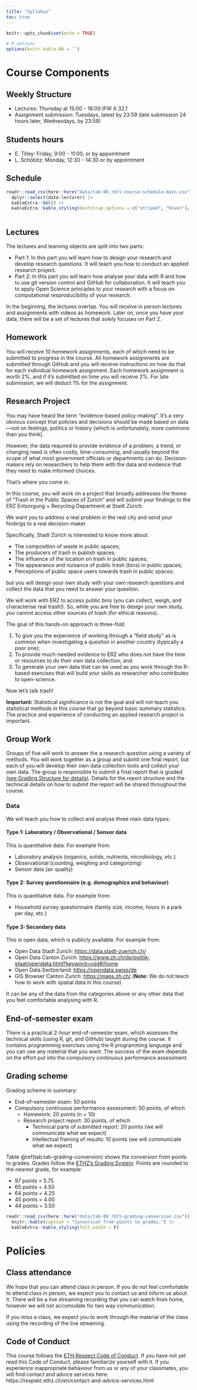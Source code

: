 ```yaml
---
title: "Syllabus"
toc: true
---
```


```{=html}
<script defer data-domain="rbtl-fs22.github.io/website" src="https://plausible.io/js/plausible.js"></script>
```

```r
knitr::opts_chunk$set(echo = TRUE)

# R options
options(knitr.kable.NA = '')
```

# Course Components

## Weekly Structure

-   Lectures: Thursday at 15:00 - 18:00 IFW A 32.1
-   Assignment submission: Tuesdays, latest by 23:59 (late submission 24 hours later, Wednesdays, by 23:59)

## Students hours

-   E. Tilley: Friday, 9:00 - 11:00, or by appointment
-   L. Schöbitz: Monday, 12:30 - 14:30 or by appointment

## Schedule

```r

readr::read_csv(here::here("data/tab-00_rbtl-course-schedule-main.csv")) |> 
  dplyr::select(date:lecturer) |> 
  kableExtra::kbl() |> 
  kableExtra::kable_styling(bootstrap_options = c("striped", "hover"), full_width = TRUE, position = "left")
  

```


## Lectures

The lectures and learning objects are split into two parts:

-   Part 1: In this part you will learn how to design your research and develop research questions. It will teach you how to conduct an applied research project.
-   Part 2: In this part you will learn how analyse your data with R and how to use git version control and GitHub for collaboration. It will teach you to apply Open Science principles to your research with a focus on computational resproducibility of your research.

In the beginning, the lectures overlap. You will receive in person lectures and assignments with videos as homework. Later on, once you have your data, there will be a set of lectures that solely focuses on Part 2.

## Homework

You will receive 10 homework assignments, each of which need to be submitted to progress in the course. All homework assignments are submitted through GitHub and you will receive instructions on how do that for each individual homework assignment. Each homework assignment is worth 2%, and if it's submitted on time you will receive 2%. For late submission, we will deduct 1% for the assignment. 

## Research Project

You may have heard the term "evidence-based policy-making". It's a very obvious concept that policies and decisions should be made based on data---not on feelings, politics or history (which is unfortunately, more commono than you think).

However, the data required to provide evidence of a problem, a trend, or changing need is often costly, time-consuming, and usually beyond the scope of what most government officials or departments can do. Decision-makers rely on researchers to help them with the data and evidence that they need to make informed choices.

That's where you come in.

In this course, you will work on a project that broadly addresses the theme of "Trash in the Public Spaces of Zurich" and will submit your findings to the ERZ Entsorgung + Recycling Department at Stadt Zürich.

We want you to address a real problem in the real city and send your findings to a real decision-maker.

Specifically, Stadt Zürich is interested to know more about:

-   The composition of waste in public spaces;
-   The producers of trash in publish spaces;
-   The influence of the location on trash in public spaces;
-   The appearance and nuisance of public trash (bins) in public spaces;
-   Perceptions of public space users towards trash in public spaces;

but you will design your own study with your own research questions and collect the data that you need to answer your question.

We will work with ERZ to access public bins (you can collect, weigh, and characterise real trash!). So, while you are free to design your own study, you cannot access other sources of trash (for ethical reasons).

The goal of this hands-on approach is three-fold:

1.  To give you the experience of working through a "field study" as is common when investigating a question in another country (typically a poor one);
2.  To provide much-needed evidence to ERZ who does not have the time or resources to do their own data collection; and
3.  To generate your own data that can be used as you work through the R-based exercises that will build your skills as researcher who contributes to open-science.

Now let's talk trash!

**Important:** Statistical significance is not the goal and will not teach you statistical methods in this course that go beyond basic summary statistics. The practice and experience of conducting an applied research project is important.

## Group Work

Groups of five will work to answer the a research question using a variety of methods. You will work together as a group and submit one final report, but each of you will develop their own data collection tools and collect your own data. The group is responsible to submit a final report that is graded [(see Grading Structure for details)](#grading). Details for the report structure and the technical details on how to submit the report will be shared throughout the course.

### Data

We will teach you how to collect and analyse three main data types:

#### Type 1: Laboratory / Observational / Sensor data

This is quantitative data. For example from:

-   Laboratory analysis (organics, solids, nutrients, microbiology, etc.)
-   Observational (counting, weighing and categorizing)
-   Sensor data (air quality)

#### Type 2: Survey questionnaire (e.g. demographics and behaviour)

This is quantitative data. For example from:

-   Household survey questionnaire (family size, income, hours in a park per day, etc.)

#### Type 3: Secondary data

This is open data, which is publicly available. For example from:

-   Open Data Stadt Zurich: <https://data.stadt-zuerich.ch/>
-   Open Data Canton Zurich: <https://www.zh.ch/de/politik-staat/opendata.html?keyword=ogd#/home>
-   Open Data Switzerland: <https://opendata.swiss/de>
-   GIS Browser Canton Zurich: <https://maps.zh.ch/> (**Note:** We do not teach how to work with spatial data in this course)

It can be any of the data from the categories above or any other data that you feel comfortable analysing with R.

## End-of-semester exam

There is a practical 2-hour end-of-semester exam, which assesses the technical skills (using R, git, and GitHub) taught during the course. It contains programming exercises using the R programming language and you can use any material that you want. The success of the exam depends on the effort put into the compulsory continuous performance assessment.

## Grading scheme {#grading}

Grading scheme in summary:

-   End-of-semester exam: 50 points
-   Compulsory continuous performance assessment: 50 points, of which
    -   Homework: 20 points (n = 10)
    -   Research project report: 30 points, of which 
        - Technical parts of submitted report: 20 points (we will communicate what we expect) 
        - Intellectual framing of results: 10 points (we will communicate what we expect)
  
Table \@ref(tab:tab-grading-conversion) shows the conversion from points to grades. Grades follow the [ETHZ's Grading System](https://ethz.ch/content/dam/ethz/main/education/rechtliches-abschluesse/grading.pdf). Points are rounded to the nearest grade, for example:

- 97 points = 5.75
- 65 points = 4.50
- 64 points = 4.25
- 45 points = 4.00
- 44 points = 3.50

```r

readr::read_csv(here::here("data/tab-09_rbtl-grading-conversion.csv")) |> 
  knitr::kable(caption = "Conversion from points to grades.") |> 
  kableExtra::kable_styling(full_width = F)

```


# Policies

## Class attendance

We hope that you can attend class in person. If you do not feel comfortable to attend class in person, we expect you to contact us and inform us about it. There will be a live streaming recording that you can watch from home, however we will not accomodate for two way communication. 

If you miss a class, we expect you to work through the material of the class using the recording of the live streaming.

## Code of Conduct

This course follows the [ETH Respect Code of Conduct](https://respekt.ethz.ch/en/code-of-conduct.html). If you have not yet read this Code of Conduct, please familiarize yourself with it. If you experience inappropriate behaviour from us or any of your classmates, you will find contact and advice services here: https://respekt.ethz.ch/en/contact-and-advice-services.html







